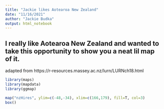 ---
title: "Jackie likes Aotearoa New Zealand"
date: "11/16/2021"
author: "Jackie Budka"
output: html_notebook
---

## I really like Aotearoa New Zealand and wanted to take this opportunity to show you a neat lil map of it.

adapted from https://r-resources.massey.ac.nz/lurn/LURNch18.html

```{r}
library(maps)
library(mapdata)
library(ggmap)

```


```{r}
map("nzHires", ylim=c(-48,-34), xlim=c(166,179), fill=T, col=3)
box()
```





